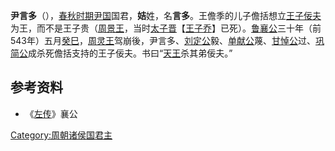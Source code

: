 '''尹言多'''（{{bd|？||？||catIdx=J}}），[[春秋时期|春秋时期]][[尹国|尹国]]国君，'''姞'''姓，名'''言多'''。王儋季的儿子儋括想立[[王子佞夫|王子佞夫]]为王，而不是王子贵（[[周景王|周景王]]，当时[[太子晋|太子晋]]【[[王子乔|王子乔]]】已死）。[[鲁襄公|鲁襄公]]三十年（前543年）五月[[癸巳|癸巳]]，[[周灵王|周灵王]]驾崩後，尹言多、[[刘定公|刘定公]]毅、[[单献公|单献公]]蔑、[[甘悼公|甘悼公]]过、[[巩简公|巩简公]]成杀死儋括支持的王子佞夫。书曰“[[周景王|天王]]杀其弟佞夫。”

{{start box}}
{{s-before|[[尹武公|尹武公]]}}
{{s-title|[[尹国|尹国]]国君|—}}
{{s-after|[[尹文公|尹文公]]}}
{{end box}}

==参考资料==
*《[[左传|左传]]》襄公

[[Category:周朝诸侯国君主|Category:周朝诸侯国君主]]